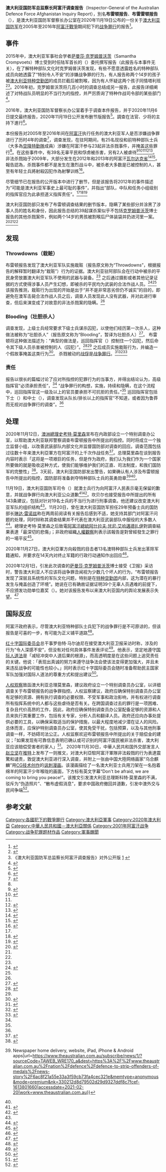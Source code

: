 {{NoteTA
|G1=Country
|1=zh-hans:斯科特·莫里森; zh-tw:史考特·莫里森; zh-hk: 史葛·摩利臣;
|2=zh-tw:甘尼;zh-hant:加尼;zh-hans:加尼;
}}
{{Infobox civilian attack
| title            = 澳大利亚国防军总监察长阿富汗调查报告<br>Inspector-General of the Australian Defence Force Afghanistan Inquiry Report
| image            = Brereton_Report_cover.jpg
| image_size       = 
| image_upright    = 
| alt              = 
| caption          = 
| location         = {{AFG}}
| target           = 
| coordinates      = 
| date             = {{start date|2005}}–{{end date|2016}}<ref>{{Cite web|title=駐阿富汗軍人暴行曝光 澳洲司令承諾推動改革|url=https://www.cna.com.tw/news/aopl/202011220103.aspx|date=2020-11-22|accessdate=2020-11-24|editor=嚴思祺|translator=楊昭彥|work=中央通訊社|location=墨爾本|language=zh-hant|archive-date=2020-11-30|archive-url=https://web.archive.org/web/20201130151131/https://www.cna.com.tw/news/aopl/202011220103.aspx|dead-url=no}}</ref>
| fatalities       = 39+
| victims          = <!-- or | victim = -->
| perpetrators     = 25名[[澳大利亚国防军|澳大利亚国防军]] 
| website          = {{URL|https://afghanistaninquiry.defence.gov.au}}
}}
'''澳大利亚国防军总监察长阿富汗调查报告'''（Inspector-General of the Australian Defence Force Afghanistan Inquiry Report），別名'''布雷顿报告'''、'''布雷雷顿报告'''（{{lang-en|Brereton Report}}），是澳大利亚国防军督察长办公室在2020年11月19日公布的一份关于[[澳大利亚国防军|澳大利亚国防军]]在2005年至2016年[[阿富汗戰爭_(2001年)|阿富汗戰爭]]期间犯下的[[战争罪行|战争罪行]]的报告<ref>{{Cite web |title=Afghanistan Inquiry |url=https://afghanistaninquiry.defence.gov.au/ |accessdate=2020-11-24 |work=Department of Defence |language=en |archive-date=2020-11-23 |archive-url=https://web.archive.org/web/20201123050640/https://afghanistaninquiry.defence.gov.au/ |dead-url=no }}</ref>。

== 事件 ==
2015年中，澳大利亚军事社会学者[[萨曼莎·克罗姆普沃茨|萨曼莎·克罗姆普沃茨]]（Samantha Crompvoets）博士受到时任陆军首长的{{link-en|安格斯·坎贝尔|Angus Campbell (general)}}（{{Lang|en|Angus Campbell}}）委托撰写报告（此报告与本事件无关），在了解特种部队文化时克罗姆普沃茨发现，有些不愿意透露姓名的特种部队成员向她透露了“特别令人不安”的涉嫌战争罪的行为，有人报告称两个14岁的孩子被[[特種空勤團_(澳大利亞)|澳大利亚特种空勤团]]的成员拦截后被割喉，因为有人怀疑这两个孩子同情塔利班<ref>{{Cite news|title=Australian special forces involved in murder of 39 Afghan civilians, war crimes report alleges|url=https://www.theguardian.com/australia-news/2020/nov/19/australian-special-forces-involved-in-of-39-afghan-civilians-war-crimes-report-alleges|newspaper=The Guardian|date=2020-11-19|accessdate=2020-12-03|issn=0261-3077|language=en-GB|first=Christopher|last=Knaus|archive-date=2020-11-23|archive-url=https://web.archive.org/web/20201123050626/https://www.theguardian.com/australia-news/2020/nov/19/australian-special-forces-involved-in-of-39-afghan-civilians-war-crimes-report-alleges|dead-url=no}}</ref><ref name=":2">《澳大利亚国防军总监察长阿富汗调查报告》对外公开版 {{英语}} [https://afghanistaninquiry.defence.gov.au/sites/default/files/2020-11/IGADF-Afghanistan-Inquiry-Public-Release-Version.pdf] {{Wayback|url=https://web.archive.org/web/20210921083221/https://afghanistaninquiry.defence.gov.au/sites/default/files/2020-11/IGADF-Afghanistan-Inquiry-Public-Release-Version.pdf|date=2021-09-21}}</ref>{{Rp|120-121}}。2016年初，克罗姆普沃茨将几百小时的调查总结成另一报告，此报告详细阐述了对特战队员明显的不当行为的指控，并严厉质询了特种作战司令部的某些部门<ref>{{Cite web|title=Expert whose work sparked war crimes inquiry says report will force rethink of special forces culture|url=http://www.theguardian.com/australia-news/2020/nov/15/australian-war-crimes-inquiry-report-will-force-adf-to-re-think-special-forces-culture-expert-says|accessdate=2020-12-03|date=2020-11-15|work=the Guardian|language=en|archive-date=2020-12-19|archive-url=https://web.archive.org/web/20201219203014/https://www.theguardian.com/australia-news/2020/nov/15/australian-war-crimes-inquiry-report-will-force-adf-to-re-think-special-forces-culture-expert-says|dead-url=no}}</ref>。

2016年，澳大利亚国防军督察长办公室着手于调查本件报告，并于2020年11月6日提交最终报告，2020年11月19日公开发布删节版报告<ref>{{Cite web |title=Afghanistan Inquiry FAQs |url=https://afghanistaninquiry.defence.gov.au/faqs |accessdate=2020-11-24 |language=en |archive-date=2020-11-23 |archive-url=https://web.archive.org/web/20201123050706/https://afghanistaninquiry.defence.gov.au/faqs |dead-url=no }}</ref>。調查在{{tsl|en|New South Wales Court of Appeal|新南威爾斯省上訴法院}}法官、{{tsl|en|Australian Army Reserve|澳大利亞陸軍預備役|陸軍預備役}}少将{{en-link|保羅·布雷顿|Paul Brereton}}的主持下進行<ref>{{Cite web |title='KILL LISTS AND COVER-UPS': Disturbing details of alleged Australian war crimes shock |url=https://7news.com.au/politics/defence/shocking-australian-crimes-in-afghanistan-c-1611263 |date=2020-11-19 |publisher=[[澳聯社|澳聯社]] |language=en |author=Daniel McCulloch |access-date=2020-11-19 |website=7NEWS.com.au |archive-date=2020-11-23 |archive-url=https://web.archive.org/web/20201123050627/https://7news.com.au/politics/defence/shocking-australian-crimes-in-afghanistan-c-1611263 |dead-url=no }}</ref>。

本份报告对2005年至2016年间在[[阿富汗|阿富汗]]执行任务的澳大利亚军人是否涉嫌战争罪进行了历时4年的调查<ref name=":1">{{Cite web|title=澳大利亚军方公布调查报告（国际视点）|url=http://world.people.com.cn/gb/n1/2020/1126/c1002-31944829.html|accessdate=2020-12-02|author=|date=2020-11-26|coauthors=|format=|publisher=人民日报|agency=|language=zh|archiveurl=|archivedate=2020-12-02}}</ref>，调查发现，在驻阿期间，有25名现役和前特种部队士兵（大多為[[空降特勤隊_(澳大利亞)|空降特勤隊]]成員）涉嫌在阿富汗参与23起非法杀戮事件，并掩盖这些罪行<ref name=":1" />。在这些事件中，有39名无辜平民和俘虏被杀害，另有2人被虐待<ref name=":0">{{Cite news|author=Knaus|first=Christopher|date=2020-11-19|title=Australian special forces involved in murder of 39 Afghan civilians, war crimes report alleges|language=en-GB|work=The Guardian|url=https://www.theguardian.com/australia-news/2020/nov/19/australian-special-forces-involved-in-of-39-afghan-civilians-war-crimes-report-alleges|accessdate=2020-11-19|issn=0261-3077|archive-date=2020-11-23|archive-url=https://web.archive.org/web/20201123050626/https://www.theguardian.com/australia-news/2020/nov/19/australian-special-forces-involved-in-of-39-afghan-civilians-war-crimes-report-alleges|dead-url=no}}</ref><ref name="BBC">{{Cite news|url=https://www.bbc.com/zhongwen/trad/world-55013859|title=官方報告指澳洲精銳部隊曾在阿富汗殺害39名平民|date=2020-11-20|newspaper=BBC News 中文|accessdate=2020-11-24|language=zh-hant|archive-date=2020-12-12|archive-url=https://web.archive.org/web/20201212235627/https://www.bbc.com/zhongwen/trad/world-55013859|dead-url=no}}</ref><ref name=":1" /><ref>{{Cite web|title=澳洲證實駐軍涉戰爭罪 阿富汗和平未卜|url=https://www.rti.org.tw/news/view/id/2085276|author=張雅涵|date=2020-11-20|accessdate=2020-11-24|work=[[中央廣播電臺|中央廣播電臺]]|language=zh-hant}}</ref><ref>{{Cite web|title=澳洲特种部队被指在阿富汗杀害平民震动全国|url=https://www.abc.net.au/chinese/2020-11-20/afghan-war-crimes-report-released-what-you-need-to-know/12905428|accessdate=2020-11-24|date=2020-11-20|author=Georgia Hitch|work=ABC News中文|language=zh-hans|archive-date=2020-11-25|archive-url=https://web.archive.org/web/20201125035836/https://www.abc.net.au/chinese/2020-11-20/afghan-war-crimes-report-released-what-you-need-to-know/12905428|dead-url=no}}</ref>。非法杀戮始于2009年，大部分发生在2012年和2013年的阿富汗[[瓦尔达克省|瓦尔达克省]]<ref name="LindaReynoldsPerthNow">{{Cite web|title=Afghanistan Inquiry: Australian war crimes ‘made me physically ill’, says Defence Minister Linda Reynolds|url=https://www.perthnow.com.au/news/conflict/afghanistan-inquiry-australian-war-crimes-made-me-physically-ill-says-defence-minister-linda-reynolds-ng-b881727259z|accessdate=2020-11-21|date=2020-11-20|work=Perth Now|archive-date=2020-11-23|archive-url=https://web.archive.org/web/20201123050654/https://www.perthnow.com.au/news/conflict/afghanistan-inquiry-australian-war-crimes-made-me-physically-ill-says-defence-minister-linda-reynolds-ng-b881727259z|dead-url=no}}</ref><ref>{{Cite web|title=澳军人被爆虐杀阿富汗战俘和平民，莫里森向阿总统表示“最深刻懊悔”|url=https://world.huanqiu.com/article/40mivQFbEpa|accessdate=2020-11-24|author=陸家成|date=2020-11-21|publisher=環球時報|language=zh-hans|archive-url=https://archive.ph/UvKJ8|archive-date=2021-09-26|dead-url=no|editor=郭曉鵬}}</ref>。報告認為，杀戮事件都不是发生在激烈战斗中，被杀者大多数是已被控制的人，甚至有年轻士兵將射殺囚犯作為射擊训练<ref>{{Cite web|title=澳军承认：非法杀戮战俘和平民|url=https://k.sina.com.cn/article_1960785875_74df37d302000sjx7.html?from=news&subch=onews|accessdate=2020-11-24|author=|date=2020-11-20|format=|publisher=新华社|language=zh-hans|location=北京|archive-date=2020-11-29|archive-url=https://web.archive.org/web/20201129193253/https://k.sina.com.cn/article_1960785875_74df37d302000sjx7.html?from=news&subch=onews|dead-url=no}}</ref>。

尽管细节已在报告的公开版本中进行了删节，但是该报告将2012年的事件描述为“可能是澳大利亚军事史上最可耻的事件”，并指出“部队，中队和任务小组级别的指挥官应为此承担道义指挥责任”。<ref name=":2" />{{rp|103}}<ref name="ABC5">{{cite news|title=What war crimes did Australian soldiers commit in Afghanistan and will anyone go to jail?|url=https://www.abc.net.au/news/2020-11-19/afghan-war-crimes-report-released-what-you-need-to-know/12899880|accessdate=2020-11-19|work=ABC News|date=2020-11-19|dead-url=no|author=Georgia Hitch|language=en|archivedate=2021-09-26|archiveurl=https://web.archive.org/web/20210926133006/https://www.abc.net.au/news/2020-11-19/afghan-war-crimes-report-released-what-you-need-to-know/12899880}}</ref><ref name="ABC6">{{cite news|url=https://www.abc.net.au/news/2020-11-21/most-disgraceful-episode-war-crimes-afghanistan-brereton-report/12904380|title=Afghanistan war crimes inquiry includes 'possibly the most disgraceful episode in Australia's military history', but it's completely redacted|website=ABC News|date=2020-11-21|accessdate=2020-11-21|archive-date=2020-11-23|archive-url=https://web.archive.org/web/20210926132547/https://www.abc.net.au/news/2020-11-21/most-disgraceful-episode-war-crimes-afghanistan-brereton-report/12904380|dead-url=no}}</ref>

澳大利亚国防部只发布了布雷顿调查结果的删节版本，隐瞒了某些部分并涂黑了涉事人员的姓名和身份，因此报告总结的39起谋杀案似乎不包括[[萨曼莎·克罗姆普沃茨|克罗姆普沃茨]]博士报告的其他杀戮案件，例如两个14岁的男孩被割喉后尸体装袋并扔进河里一案。<ref name="Inquiry4">{{Cite web|title=Special Operations Command (SOCOMD) Culture and Interactions: Insights and reflection|url=https://afghanistaninquiry.defence.gov.au/sites/default/files/2020-11/SOCOMD-Culture-and-Interactions-Insights-and-Reflection-Jan-16_0.pdf|accessdate=|author=|date=January 2016|format=|publisher=|language=|last1=Crompvoets|first1=Samantha|archive-url=https://web.archive.org/web/20201125110548/https://afghanistaninquiry.defence.gov.au/sites/default/files/2020-11/SOCOMD-Culture-and-Interactions-Insights-and-Reflection-Jan-16_0.pdf|archive-date=2020-11-25|access-date=2020-11-25|website=Department of Defence|dead-url=no}}</ref><ref name=":2" />{{rp|119–121}}<ref name="Inquiry4" />{{rp|5}}

== 发现 ==

=== Throwdowns（栽赃） ===
布雷顿报告发现了澳大利亚军队实施栽赃（报告原文称为“Throwdowns”，根据报告的解释暂时翻译为“栽赃”）行为的证据。澳大利亚驻阿部队会在行动中被杀的平民身旁放置澳大利亚军队不使用的武器与装备。<ref name=":2" />{{Rp|29}} 之后通过摄影或者其他记录证据的方式使得涉事人员产生幻想，即被杀的平民均为武装的合法作战人员。<ref name="CanberraTimes2">{{Cite web|title=Shocking Australian crimes in Afghanistan|url=https://www.canberratimes.com.au/story/7020093/shocking-australian-crimes-in-afghanistan/|date=2020-11-19|last=McCulloch|first=Daniel|language=en-AU|access-date=2020-11-19|website=The Canberra Times|archive-date=2020-11-23|archive-url=https://web.archive.org/web/20201123050442/https://www.canberratimes.com.au/story/7020093/shocking-australian-crimes-in-afghanistan/|dead-url=no}}</ref><ref name=":2" />{{Rp|29}} 该报告推测，栽赃行为出现的开始是出于“并不是非常恶劣但仍不诚实”的目的，即避免在澳军击毙合法作战人员之后，调查人员发现此人没有武器，并对此进行审查，但后来演变成了对故意的非法杀戮案的隐瞒。<ref name=":2" />{{Rp|29}}

=== Blooding（壮胆杀人） ===
调查发现，上级士兵经常要求下级士兵谋杀囚犯，以使他们经历第一次杀人，这种做法被称为“壮胆杀人”（报告原文称为“Blooding”，暂译为壮胆杀人）<ref name="Conversation1">{{Cite web|last=Letts|first=David|title=Allegations of murder and 'blooding' in Brereton report now face many obstacles to prosecution|url=http://theconversation.com/allegations-of-murder-and-blooding-in-brereton-report-now-face-many-obstacles-to-prosecution-145703|access-date=2020-11-19|website=The Conversation|language=en|archive-date=2020-11-23|archive-url=https://web.archive.org/web/20201123050631/https://theconversation.com/allegations-of-murder-and-blooding-in-brereton-report-now-face-many-obstacles-to-prosecution-145703|dead-url=no}}</ref>。 布雷顿将这种做法描述为：“典型的做法是，巡回指挥官（{{Lang-en|patrol commander}}）控制住一个囚犯，然后命令其下级人员杀害被控制的人（囚犯）”。<ref>{{Cite news|title=Factbox: Quotes from Australia's Defence Force report into Afghanistan|url=https://www.reuters.com/article/uk-australia-defence-factbox-idUKKBN27Z0NM|newspaper=Reuters|date=2020-11-19|accessdate=2020-12-04|language=en|first=Reuters|last=Staff|archive-date=2020-11-23|archive-url=https://web.archive.org/web/20201123050327/https://www.reuters.com/article/uk-australia-defence-factbox-idUKKBN27Z0NM|dead-url=no}}</ref><ref name=":2" />{{Rp|29}} 之后成员实施栽赃行为，并编造一个假故事掩盖这类行为<ref>{{Cite news|title=Australian special forces involved in murder of 39 Afghan civilians, war crimes report alleges|url=https://www.theguardian.com/australia-news/2020/nov/19/australian-special-forces-involved-in-of-39-afghan-civilians-war-crimes-report-alleges|newspaper=The Guardian|date=2020-11-19|accessdate=2020-12-04|issn=0261-3077|language=en-GB|first=Christopher|last=Knaus|archive-date=2020-11-23|archive-url=https://web.archive.org/web/20201123050626/https://www.theguardian.com/australia-news/2020/nov/19/australian-special-forces-involved-in-of-39-afghan-civilians-war-crimes-report-alleges|dead-url=no}}</ref>。 杀戮被动的[[战俘|战俘]]是[[战争罪行|战争罪行]]。<ref name="UN1">{{Cite web|title=United Nations Office on Genocide Prevention and the Responsibility to Protect|url=https://www.un.org/en/genocideprevention/war-crimes.shtml|access-date=2020-11-20|website=www.un.org|archive-date=2020-11-23|archive-url=https://web.archive.org/web/20201123050633/https://www.un.org/en/genocideprevention/war-crimes.shtml|dead-url=no}}</ref><ref name="RedCross1">{{Cite web|title=Customary IHL – Rule 106. Conditions for Prisoner-of-War Status|url=https://ihl-databases.icrc.org/customary-ihl/eng/docs/v1_rul_rule106|access-date=2020-11-21|website=ihl-databases.icrc.org|archive-date=2020-11-23|archive-url=https://web.archive.org/web/20201123050704/https://ihl-databases.icrc.org/customary-ihl/eng/docs/v1_rul_rule106|dead-url=no}}</ref><ref name="RedCross2">{{Cite web|title=Prisoners of war and detainees protected under international humanitarian law – ICRC|url=https://www.icrc.org/en/doc/war-and-law/protected-persons/prisoners-war/overview-detainees-protected-persons.htm|date=2010-10-29|language=en-us|access-date=2020-11-21|website=www.icrc.org|archive-date=2020-11-23|archive-url=https://web.archive.org/web/20201123050632/https://www.icrc.org/en/doc/war-and-law/protected-persons/prisoners-war/overview-detainees-protected-persons.htm|dead-url=no}}</ref>

=== 责任 ===
报告以很长的篇幅讨论了应对所指控的犯罪行为的当事方，并得出结论认为，高级指挥官“必须承担责任”，<ref name=":2" />{{Rp|30}} “战争罪行的构想，实施，持续和隐瞒，在这个流程中，巡回指挥官这一级及以上的官员要承担不可抗拒的责任。”<ref name=":2" />{{Rp|33}} 巡回指挥官包括下士（{{Lang-en|corporals}}）和中士（{{Lang-en|sergeants}}），调查发现从队长/排长以上的指挥官“不知道，或者因为鲁莽而无视对战争罪行的调查”。<ref name=":2" />{{Rp|30–31}}

== 处理 ==
2020年11月12日，[[澳洲總理|澳洲總理]][[史考特·莫里森|史考特·莫里森]]宣布在内政部设立一个特别调查办公室，以帮助澳大利亚联邦警察调查布雷顿报告中所提出的指控。同时将成立一个独立监督小组，以改善武装部队内部文化并监督国防部对调查的回应。调查范围包括过往数十年来澳大利亞軍方在阿富汗的上千次作战任务<ref name=":3">{{Cite web|title=Australian war crimes inquiry: once the brutal details are revealed what happens next?|url=http://www.theguardian.com/australia-news/2020/nov/12/australian-war-crimes-in-afghanistan-once-the-brutal-details-are-revealed-what-happens-next|accessdate=2021-02-20|date=2020-11-12|work=the Guardian|language=en|archive-date=2020-11-23|archive-url=https://web.archive.org/web/20201123050703/https://www.theguardian.com/australia-news/2020/nov/12/australian-war-crimes-in-afghanistan-once-the-brutal-details-are-revealed-what-happens-next|dead-url=no}}</ref>。总理莫里森在谈到报告内容时表示「这将是一项艰巨的任务，但是作为政府，我们认为我们作为一个国家所要做的就是吸收这种方式，使我们能够维护我们的正直、司法制度，和我们国防军的完整性」<ref>{{Cite web|title='Difficult and hard news for Australians': PM warns of content in war crimes report|url=https://www.abc.net.au/news/2020-11-12/prime-minister-update-defence-war-crimes-report/12875570|accessdate=2021-02-20|date=2020-11-12|work=www.abc.net.au|language=en-AU|archive-date=2020-11-23|archive-url=https://web.archive.org/web/20201123050655/https://www.abc.net.au/news/2020-11-12/prime-minister-update-defence-war-crimes-report/12875570|dead-url=no}}</ref>。3天前，澳大利亚国防部发出警告，如果确认有人涉及布雷顿报告中所提出的指控，国防部将准备剥夺特种部队士兵的英勇勋章<ref>{{Cite web|title=Subscribe to The Australian {{!}} Newspaper home delivery, website, iPad, iPhone & Android apps|url=https://www.theaustralian.com.au/subscribe/news/1/?sourceCode=TAWEB_WRE170_a&dest=https%3A%2F%2Fwww.theaustralian.com.au%2Fnation%2Fdefence%2Fdefence-to-strip-offenders-of-medals%2Fnews-story%2F6ac8f21a55e33a3f59cb73fa4cec321e&memtype=anonymous&mode=premium&nk=330212d8d79502d29d9327ddf8c7fcef-1613801660|accessdate=2021-02-20|work=www.theaustralian.com.au}}</ref><ref name=":3" />。

11月19日，澳大利亚国防军司令{{link-en|安格斯·坎贝尔|Angus Campbell (general)}}（{{Lang|en|Angus Campbell}}）就澳士兵行为向阿富汗人民表示毫无保留的歉意，并就战争罪行向澳大利亚公众道歉<ref>{{Cite web|title=ADF Chief Angus Campbell offers apology in wake of Afghanistan war crimes report. Read his speech in full|url=https://www.abc.net.au/news/2020-11-19/defence-chief-angus-campbell-afghanistan-apology-transcript/12899854|accessdate=2020-12-02|author=|date=2020-11-19|format=|publisher=www.abc.net.au|agency=|language=en|archive-date=2021-03-03|archive-url=https://web.archive.org/web/20210303221335/https://www.abc.net.au/news/2020-11-19/defence-chief-angus-campbell-afghanistan-apology-transcript/12899854|dead-url=no}}</ref><ref>{{Cite web|title=ADF chief admits mistakes in using SAS in Afghanistan|url=https://thenewdaily.com.au/news/2020/11/22/adf-admits-sas-afghanistan-mistakes/|accessdate=2020-12-02|author=|date=2020-11-22|format=|publisher=thenewdaily.com.au|agency=|language=en|archive-date=2021-01-20|archive-url=https://web.archive.org/web/20210120080933/https://thenewdaily.com.au/news/2020/11/22/adf-admits-sas-afghanistan-mistakes/|dead-url=no}}</ref>。坎贝尔也接受报告中所提出的所有143条建议，包括对针对19名士兵的不当行为进行刑事调查。他还建议改变澳大利亚军队的组织结构<ref name=":4" />。11月20日，曾在澳大利亚国防军担任29年预备士兵的国防部长[[琳达·雷诺兹|琳达·雷诺兹]]称在两周前阅读有关报告后感到不适，她支持其部门对阿富汗问题的处理，同时辩称其调查结果并不代表在澳大利亚武装部队中服役的大多数人<ref>{{Cite web|title=A very distressing read: Reynolds|url=https://www.businessnews.com.au/article/A-very-distressing-read-Reynolds|accessdate=2021-02-20|date=2020-11-20|work=Business News|language=en|archive-date=2020-12-01|archive-url=https://web.archive.org/web/20201201202734/https://www.businessnews.com.au/article/A-very-distressing-read-Reynolds|dead-url=no}}</ref>。總理史考特·莫里森之后致電[[阿富汗總統|阿富汗總統]][[阿什拉夫·甘尼·艾哈邁德扎伊|阿什拉夫·甘尼·艾哈邁德扎伊]]對調查結果表達「最深切的悲傷」；非政府組織[[人權觀察|人權觀察]]則表示該報告是對曾經發生之罪行的一場平反<ref>{{Cite news|title=官方報告指澳洲精銳部隊曾在阿富汗殺害39名平民|url=https://www.bbc.com/zhongwen/trad/world-55013859|newspaper=BBC News 中文|accessdate=2021-02-20|language=zh-hant|archive-date=2020-12-12|archive-url=https://web.archive.org/web/20201212235627/https://www.bbc.com/zhongwen/trad/world-55013859|dead-url=no}}</ref>。

2020年11月27日，澳大利亞軍方向殺戮的目击者13名澳特种部队士兵发出革除军籍通知，并要求在14天内对终止军籍的行政行动通知作出回应<ref>{{cite news |title=阿富汗人权组织：澳军罪行不止曝光内容 |url=https://world.huanqiu.com/article/40s8FhvFThk}}</ref>。

2020年12月1日，引发此次调查的[[萨曼莎·克罗姆普沃茨|萨曼莎·克罗姆普沃茨]]博士接受《卫报》采访时，警告澳大利亚人不应该将战争罪丑闻视为少数几个坏人的行为，“布雷顿报告发现了深层且系统性的军队文化问题，特别是在[[特种空勤团_(澳大利亚)|特种空勤团]]内部，这为潜在的暴行发生与掩盖创造了环境”。她说在已有确凿证据证明39个无辜人员遇难的前提下，不应颁发功勋单位嘉奖（{{Lang|en|Meritorious Unit Citation}}）。她对该报告发布以来澳大利亚国内的舆论发展表示失望。<ref>{{Cite news|title=Australians should not dismiss war crimes scandal as just a few 'bad apples', expert says|url=https://www.theguardian.com/australia-news/2020/dec/02/australians-should-not-dismiss-war-crimes-scandal-as-just-a-few-bad-apples-expert-says|newspaper=The Guardian|date=2020-12-01|accessdate=2020-12-03|issn=0261-3077|language=en-GB|first=Christopher|last=Knaus|archive-date=2020-12-11|archive-url=https://web.archive.org/web/20201211114550/https://www.theguardian.com/australia-news/2020/dec/02/australians-should-not-dismiss-war-crimes-scandal-as-just-a-few-bad-apples-expert-says|dead-url=no}}</ref>

== 国际反应 ==
阿富汗政府表示，尽管澳大利亚特种部队士兵犯下的战争罪行是不可原谅的，但该报告是可喜的一步，有可能为正义铺平道路<ref>{{Cite web|title=Explained: Brereton War Crimes Report, and why Australian special forces troops may be sacked|url=https://indianexpress.com/article/explained/explained-brereton-war-crimes-report-and-why-australian-special-forces-troops-may-be-sacked-7071063/|accessdate=2021-02-20|date=2020-11-29|work=The Indian Express|language=en|archive-date=2021-02-27|archive-url=https://web.archive.org/web/20210227021510/https://indianexpress.com/article/explained/explained-brereton-war-crimes-report-and-why-australian-special-forces-troops-may-be-sacked-7071063/|dead-url=no}}</ref>。

[[红十字国际委员会|红十字国际委员会]]总干事罗伯特·马尔迪尼在接受澳大利亚卫报采访时称，涉及的行为“令人深感不安”，但没有对任何具体事件发表评论<ref name=":4">{{Cite web|title=Australian war crimes allegations: defence chief says commanders will be held accountable 'case by case'|url=http://www.theguardian.com/australia-news/2020/nov/22/australian-war-crimes-allegations-defence-chief-says-commanders-will-be-held-accountable-case-by-case|accessdate=2020-12-03|date=2020-11-22|work=the Guardian|language=en|archive-date=2020-12-02|archive-url=https://web.archive.org/web/20201202210913/https://www.theguardian.com/australia-news/2020/nov/22/australian-war-crimes-allegations-defence-chief-says-commanders-will-be-held-accountable-case-by-case|dead-url=no}}</ref>。他表示，坚定地遵守[[國際人道法|国际人道法]]是「减轻冲突中人道后果的根源」，而高透明度是在这些问题上追究责任的关键。他说：「表现出真诚的努力来遵守战争法会使该法变得更加强大，并且未来违反战争的可能性也较小。」同时表示红十字国际委员会随时准备帮助民主国家军队加强对国际人道法的尊重方式和提出建议<ref>{{Cite news|title=Afghanistan war crimes inquiry report into Australian special forces released – as it happened|url=https://www.theguardian.com/australia-news/live/2020/nov/19/australian-soldiers-sas-war-crimes-afghanistan-australia-special-forces-inquiry-brereton-report-released-latest-live-updates|newspaper=The Guardian|date=2020-11-19|accessdate=2021-02-20|issn=0261-3077|language=en-GB|first=Michael|last=McGowan|first2=Daniel|last2=Hurst|first3=Daniel|last3=Hurst|archive-date=2020-12-12|archive-url=https://web.archive.org/web/20201212092400/https://www.theguardian.com/australia-news/live/2020/nov/19/australian-soldiers-sas-war-crimes-afghanistan-australia-special-forces-inquiry-brereton-report-released-latest-live-updates|dead-url=no}}</ref>。

[[人权观察|人权观察]]致函澳大利亚总理莫里森，建议政府设立一个特别调查员办公室，以详细调查关于布雷顿报告的战争罪指控。人权监察建议，政府应确保特别调查员办公室有足够的资源、拥有执行调查的必要权限、不受军事和政治影响，并有权进行调查所有指挥系统中的人都与这些虐待是否有关。在跨国调查过去的罪行是一项困难、复杂且代价高昂的工作，因此，政府应确保特别调查员办公室配备足够的资源和人员来执行其重要工作，包括有关专家，分析人员和翻译人员。政府还应向办事处提供必要的工具，以确保采取适当的保护措施，以最大程度地减少潜在证人的风险。总体而言，应保护特别调查员办公室，使其免受干扰，包括预算，以及与其他刑事调查一样，不妨碍司法公正。人权监察欢迎布雷顿报告中所提出的关于赔偿金的建议；「如果发现有可靠信息表明已确认或可识别的阿富汗国民被非法杀害，澳大利亚应该赔偿受害者的家人」<ref>{{Cite web|title=Letter to Prime Minister Morrison on Accountability for Alleged War Crimes by Australian Special Forces in Afghanistan|url=https://www.hrw.org/news/2020/12/08/letter-prime-minister-morrison-accountability-alleged-war-crimes-australian-special|accessdate=2021-02-20|date=2020-12-08|work=Human Rights Watch|language=en|archive-date=2021-01-22|archive-url=https://web.archive.org/web/20210122083852/https://www.hrw.org/news/2020/12/08/letter-prime-minister-morrison-accountability-alleged-war-crimes-australian-special|dead-url=no}}</ref>。{{main|2020年赵立坚推图事件}}
2020年11月30日，中華人民共和国外交部发言人[[赵立坚|赵立坚]]在[[推特|推特]]上发布了一则推文，对澳大利亞駐阿富汗軍隊非法殺戮的行为表達震驚和谴责，敦促澳大利亚进行深入调查，并附上一张由中国大陸网络画家“乌合麒麟”用[[计算机图形|CG技术创作]]的[[讽刺|讽刺]][[漫画|漫画]]。该漫画描绘了一名澳大利亚士兵用刀架在一名抱着绵羊的阿富汗少年喉咙的画面，下方标有英文字幕“Don't be afraid, we are coming to bring you peace!”。该推文引发澳大利亚总理斯科特·莫里森的不满，驳斥为“伪造照片”、“散布虚假消息”，要求中国政府撤回并道歉，引发中澳外交与民间争端<ref>{{Cite news|title=澳大利亚要求中国就发布虚假照片道歉，华春莹隔空回应“残杀无辜”|url=https://www.bbc.com/zhongwen/simp/world-55129221|newspaper=BBC News 中文|accessdate=2020-12-03|language=zh-hans|archive-date=2021-01-15|archive-url=https://web.archive.org/web/20210115221004/https://www.bbc.com/zhongwen/simp/world-55129221|dead-url=no}}</ref>。

== 参考文献 ==
{{reflist|30em}}


[[Category:各國犯下的戰爭罪行|Category:各國犯下的戰爭罪行]]
[[Category:澳大利亞軍事|Category:澳大利亞軍事]]
[[Category:2020年澳大利亞|Category:2020年澳大利亞]]
[[Category:中華人民共和國－澳大利亞關係|Category:中華人民共和國－澳大利亞關係]]
[[Category:2001年阿富汗战争|Category:2001年阿富汗战争]]
[[Category:战争犯罪题材作品|Category:战争犯罪题材作品]]
[[Category:軍事醜聞|Category:軍事醜聞]]